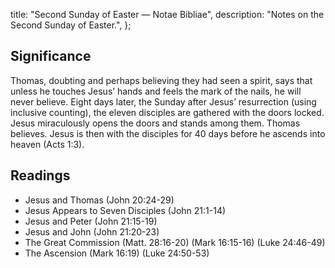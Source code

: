   title: "Second Sunday of Easter — Notae Bibliae",
  description: "Notes on the Second Sunday of Easter.",
};

<Initial text="Second Sunday of Easter" />

## Significance

Thomas, doubting and perhaps believing they had seen a spirit, says that unless he touches Jesus’ hands and feels the mark of the nails, he will never believe. Eight days later, the Sunday after Jesus’ resurrection (using inclusive counting), the eleven disciples are gathered with the doors locked. Jesus miraculously opens the doors and stands among them. Thomas believes. Jesus is then with the disciples for 40 days before he ascends into heaven (Acts 1:3).

## Readings

- Jesus and Thomas (John 20:24-29)
- Jesus Appears to Seven Disciples (John 21:1-14)
- Jesus and Peter (John 21:15-19)
- Jesus and John (John 21:20-23)
- The Great Commission (Matt. 28:16-20) (Mark 16:15-16) (Luke 24:46-49)
- The Ascension (Mark 16:19) (Luke 24:50-53)
